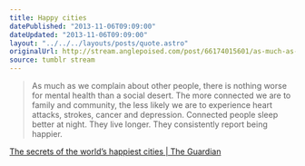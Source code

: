 ```yaml
---
title: Happy cities
datePublished: "2013-11-06T09:09:00"
dateUpdated: "2013-11-06T09:09:00"
layout: "../../../layouts/posts/quote.astro"
originalUrl: http://stream.anglepoised.com/post/66174015601/as-much-as-we-complain-about-other-people-there
source: tumblr stream
---
```


> As much as we complain about other people, there is nothing worse for mental health than a social desert. The more connected we are to family and community, the less likely we are to experience heart attacks, strokes, cancer and depression. Connected people sleep better at night. They live longer. They consistently report being happier.

[The secrets of the world’s happiest cities | The Guardian](http://www.theguardian.com/society/2013/nov/01/secrets-worlds-happiest-cities-commute-property-prices)
